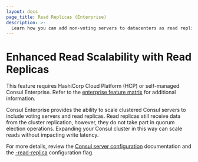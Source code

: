 ```yaml
---
layout: docs
page_title: Read Replicas (Enterprise)
description: >-
  Learn how you can add non-voting servers to datacenters as read replicas to provide enhanced read scalability without impacting write latency.
---
```


# Enhanced Read Scalability with Read Replicas

<EnterpriseAlert>

This feature requires HashiCorp Cloud Platform (HCP) or self-managed Consul Enterprise. Refer to the [enterprise feature matrix](/consul/docs/enterprise#consul-enterprise-feature-availability) for additional information.

</EnterpriseAlert>

Consul Enterprise provides the ability to scale clustered Consul servers to include voting servers and read replicas. Read replicas still receive data from the cluster replication, however, they do not take part in quorum election operations. Expanding your Consul cluster in this way can scale reads without impacting write latency.

For more details, review the [Consul server configuration](/consul/docs/agent/config) documentation and the [-read-replica](/consul/docs/agent/config/cli-flags#_read_replica) configuration flag.
